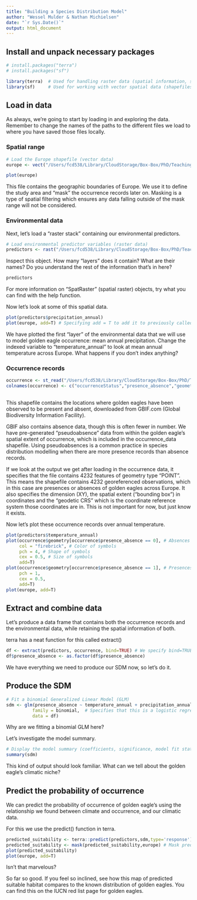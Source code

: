 ```yaml
---
title: "Building a Species Distribution Model"
author: "Wessel Mulder & Nathan Michielsen"
date: "`r Sys.Date()`"
output: html_document
---
```

## Install and unpack necessary packages
  
```r
# install.packages("terra")
# install.packages("sf")

library(terra)  # Used for handling raster data (spatial information, such as environmental data)
library(sf)     # Used for working with vector spatial data (shapefiles, points, polygons)
```

## Load in data

As always, we're going to start by loading in and exploring the data. Remember to change the names of the paths to the different files we load to where you have saved those files locally.

### Spatial range

```r
# Load the Europe shapefile (vector data)
europe <- vect("/Users/fcd538/Library/CloudStorage/Box-Box/PhD/Teaching/ecostats-lecture/tutorial1_data/europe_simple/europe.shp") # Replace path to  where you saved it!

plot(europe)
```


This file contains the geographic boundaries of Europe. We use it to define the study area and "mask" the occurrence records later on. Masking is a type of spatial filtering which ensures any data falling outside of the mask range will not be considered. 

### Environmental data

Next, let's load a "raster stack" containing our environmental predictors.

```r
# Load environmental predictor variables (raster data)
predictors <- rast("/Users/fcd538/Library/CloudStorage/Box-Box/PhD/Teaching/ecostats-lecture/tutorial1_data/tutorial1_stack.tif")
```

Inspect this object. How many "layers" does it contain? What are their names?
Do you understand the rest of the information that's in here?

```r
predictors
```

For more information on "SpatRaster" (spatial raster) objects, try what you can find with the help function.

Now let's look at some of this spatial data.

```r
plot(predictors$precipitation_annual)
plot(europe, add=T) # Specifying add = T to add it to previously called graphic
```

We have plotted the first "layer" of the environmental data that we will use to model golden eagle occurrence: mean annual precipitation. Change the indexed variable to "temperature_annual" to look at mean annual temperature across Europe. What happens if you don't index anything?

### Occurrence records

```r
occurrence <- st_read("/Users/fcd538/Library/CloudStorage/Box-Box/PhD/Teaching/ecostats-lecture/tutorial1_data/occurrence_data/occurrence_data.shp")
colnames(occurrence) <- c("occurrenceStatus","presence_absence","geometry") # Rename columns for convenience
 
```
This shapefile contains the locations where golden eagles have been observed to be present and absent, downloaded from GBIF.com (Global Biodiversity Information Facility). 

GBIF also contains absence data, though this is often fewer in number. We have pre-generated "pseudoabsence" data from within the golden eagle's spatial extent of occurrence, which is included in the occurrence_data shapefile. Using pseudoabsences is a common practice in species distribution modelling when there are more presence records than absence records.

If we look at the output we get after loading in the occurrence data, it specifies that the file contains 4232 features of geometry type "POINT". This means the shapefile contains 4232 georeferenced observations, which in this case are presences or absences of golden eagles across Europe. It also specifies the dimension (XY), the spatial extent ("bounding box") in coordinates and the "geodetic CRS" which is the coordinate reference system those coordinates are in. This is not important for now, but just know it exists.

Now let's plot these occurrence records over annual temperature.
```r
plot(predictors$temperature_annual)
plot(occurrence$geometry[occurrence$presence_absence == 0], # Absences
     col = "firebrick", # Color of symbols
     pch = 4, # Shape of symbols
     cex = 0.5, # Size of symbols
     add=T)
plot(occurrence$geometry[occurrence$presence_absence == 1], # Presences
     pch = 1, 
     cex = 0.5,
     add=T)
plot(europe, add=T)

```

## Extract and combine data

Let's produce a data frame that contains both the occurrence records and the environmental data, while retaining the spatial information of both.

terra has a neat function for this called extract()
```r
df <- extract(predictors, occurrence, bind=TRUE) # We specify bind=TRUE to ensure all information is retained
df$presence_absence <- as.factor(df$presence_absence)
```

We have everything we need to produce our SDM now, so let's do it.


## Produce the SDM

```r
# Fit a binomial Generalized Linear Model (GLM)
sdm <- glm(presence_absence ~ temperature_annual + precipitation_annual,  
          family = binomial,  # Specifies that this is a logistic regression (binomial response)
          data = df)
```
Why are we fitting a binomial GLM here?

Let's investigate the model summary.

```r
# Display the model summary (coefficients, significance, model fit statistics)
summary(sdm)
```
This kind of output should look familiar. What can we tell about the golden eagle's climatic niche? 

## Predict the probability of occurrence

We can predict the probability of occurrence of golden eagle's using the relationship we found between climate and occurrence, and our climatic data. 

For this we use the predict() function in terra.
```r
predicted_suitability <- terra::predict(predictors,sdm,type='response')
predicted_suitability <- mask(predicted_suitability,europe) # Mask predictions to European geography
plot(predicted_suitability)
plot(europe, add=T)

```

Isn't that marvelous?
  
So far so good. If you feel so inclined, see how this map of predicted suitable habitat compares to the known distribution of golden eagles. You can find this on the IUCN red list page for golden eagles. 
